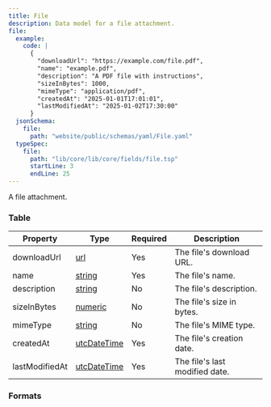 ```yaml
---
title: File
description: Data model for a file attachment.
file:
  example:
    code: |
      {
        "downloadUrl": "https://example.com/file.pdf",
        "name": "example.pdf",
        "description": "A PDF file with instructions",
        "sizeInBytes": 1000,
        "mimeType": "application/pdf",
        "createdAt": "2025-01-01T17:01:01",
        "lastModifiedAt": "2025-01-02T17:30:00"
      }
  jsonSchema:
    file:
      path: "website/public/schemas/yaml/File.yaml"
  typeSpec:
    file:
      path: "lib/core/lib/core/fields/file.tsp"
      startLine: 3
      endLine: 25
---
```



A file attachment.

### Table

| Property       | Type                                            | Required | Description                    |
| -------------- | ----------------------------------------------- | -------- | ------------------------------ |
| downloadUrl    | [url](/protocol/types/string#url)               | Yes      | The file's download URL.       |
| name           | [string](/protocol/types/string#string)         | Yes      | The file's name.               |
| description    | [string](/protocol/types/string#string)         | No       | The file's description.        |
| sizeInBytes    | [numeric](/protocol/types/numeric#numeric)      | No       | The file's size in bytes.      |
| mimeType       | [string](/protocol/types/string#string)         | No       | The file's MIME type.          |
| createdAt      | [utcDateTime](/protocol/types/date#utcdatetime) | Yes      | The file's creation date.      |
| lastModifiedAt | [utcDateTime](/protocol/types/date#utcdatetime) | Yes      | The file's last modified date. |

### Formats

<SchemaFormatTabs
  example={frontmatter.file.example}
  jsonSchema={frontmatter.file.jsonSchema}
  typeSpec={frontmatter.file.typeSpec}
/>
